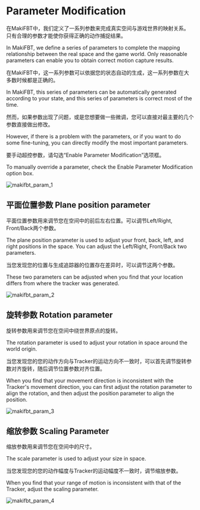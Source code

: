 # Parameter Modification

在MakiFBT中，我们定义了一系列参数来完成真实空间与游戏世界的映射关系。只有合理的参数才能使你获得正确的动作捕捉结果。

In MakiFBT, we define a series of parameters to complete the mapping relationship between the real space and the game world. Only reasonable parameters can enable you to obtain correct motion capture results.

在MakiFBT中，这一系列参数可以依据您的状态自动的生成，这一系列参数在大多数时候都是正确的。

In MakiFBT, this series of parameters can be automatically generated according to your state, and this series of parameters is correct most of the time.

然而，如果参数出现了问题，或是您想要做一些微调，您可以直接对最主要的几个参数直接做出修改。

However, if there is a problem with the parameters, or if you want to do some fine-tuning, you can directly modify the most important parameters.

要手动超控参数，请勾选“Enable Parameter Modification”选项框。

To manually override a parameter, check the Enable Parameter Modification option box.

![makifbt_param_1](image/guide_makifbt/5.jpg#pic_center)

## 平面位置参数 Plane position parameter

平面位置参数用来调节您在空间中的前后左右位置。可以调节Left/Right, Front/Back两个参数。

The plane position parameter is used to adjust your front, back, left, and right positions in the space. You can adjust the Left/Right, Front/Back two parameters.

当您发现您的位置与生成追踪器的位置存在差异时，可以调节这两个参数。

These two parameters can be adjusted when you find that your location differs from where the tracker was generated.

![makifbt_param_2](image/guide_makifbt/15-1.jpg#pic_center)

## 旋转参数 Rotation parameter

旋转参数用来调节您在空间中绕世界原点的旋转。

The rotation parameter is used to adjust your rotation in space around the world origin.

当您发现您的您的动作方向与Tracker的运动方向不一致时，可以首先调节旋转参数对齐旋转，随后调节位置参数对齐位置。

When you find that your movement direction is inconsistent with the Tracker's movement direction, you can first adjust the rotation parameter to align the rotation, and then adjust the position parameter to align the position.

![makifbt_param_3](image/guide_makifbt/15-2.jpg#pic_center)

## 缩放参数 Scaling Parameter

缩放参数用来调节您在空间中的尺寸。

The scale parameter is used to adjust your size in space.

当您发现您的您的动作幅度与Tracker的运动幅度不一致时，调节缩放参数。

When you find that your range of motion is inconsistent with that of the Tracker, adjust the scaling parameter.

![makifbt_param_4](image/guide_makifbt/15-3.jpg#pic_center)